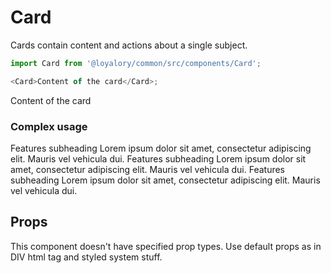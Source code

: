 



<Meta title="Themes|Startup/Components/Card" component={Card} />

# Card

Cards contain content and actions about a single subject.

```js
import Card from '@loyalory/common/src/components/Card';

<Card>Content of the card</Card>;
```

<Preview>
  <Story name="Default">
    <Theme>
      <Card>Content of the card</Card>
    </Theme>
  </Story>
</Preview>

### Complex usage

<Preview>
  <Story name="Complex usage">
    <Theme>
      <Grid gridTemplateColumns="repeat(3, 1fr)" gridGap="30px">
        <Card p={30}>
          <Icon icon={Comparison} fontSize={48} color="primary" display="block" mb={24} />
          <Typography variant="h4" as="h4">
            Features subheading
          </Typography>
          <Typography color="gray.1">
            Lorem ipsum dolor sit amet, consectetur adipiscing elit. Mauris vel vehicula dui.
          </Typography>
        </Card>
        <Card p={30}>
          <Icon icon={Heart} fontSize={48} color="secondary" display="block" mb={24} />
          <Typography variant="h4" as="h4">
            Features subheading
          </Typography>
          <Typography color="gray.1">
            Lorem ipsum dolor sit amet, consectetur adipiscing elit. Mauris vel vehicula dui.
          </Typography>
        </Card>
        <Card p={30}>
          <Icon icon={Postcard} fontSize={48} color="accent" display="block" mb={24} />
          <Typography variant="h4" as="h4">
            Features subheading
          </Typography>
          <Typography color="gray.1">
            Lorem ipsum dolor sit amet, consectetur adipiscing elit. Mauris vel vehicula dui.
          </Typography>
        </Card>
      </Grid>
    </Theme>
  </Story>
</Preview>

## Props

This component doesn't have specified prop types. Use default props as in DIV html tag and styled system stuff.
